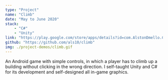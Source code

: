 ```yaml
---
type: "Project"
name: "Climb"
date: "May to June 2020"
stack:
    - "C#"
    - "Unity"
link: "https://play.google.com/store/apps/details?id=com.AlstonDmello.Climb/"
github: "https://github.com/als10/climb"
img: ./project-demos/climb.gif
---
```

An Android game with simple controls, in which a player has to climb up a building without clicking in the wrong direction. I self-taught Unity and C# for its development and self-designed all in-game graphics.